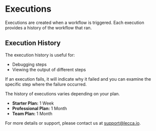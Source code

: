 
# Executions

Executions are created when a workflow is triggered. Each execution provides a history of the workflow that ran.

## Execution History

The execution history is useful for:

- Debugging steps
- Viewing the output of different steps

If an execution fails, it will indicate why it failed and you can examine the specific step where the failure occurred.

<Callout emoji="🔍">
The history of executions varies depending on your plan.

- **Starter Plan:** 1 Week
- **Professional Plan:** 1 Month
- **Team Plan:** 1 Month

</Callout>

For more details or support, please contact us at [support@lecca.io](mailto:support@lecca.io).
